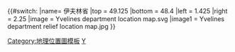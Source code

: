 {{#switch:{{{1}}}
|name= 伊夫林省
|top = 49.125
|bottom = 48.4
|left = 1.425
|right = 2.25
|image = Yvelines department location map.svg
|image1 = Yvelines department relief location map.jpg
}}<noinclude>{{Location map/Info}}
[[Category:地理位置圖模板]]
[[Category:法国各省地理位置图模板|Y]]
</noinclude>